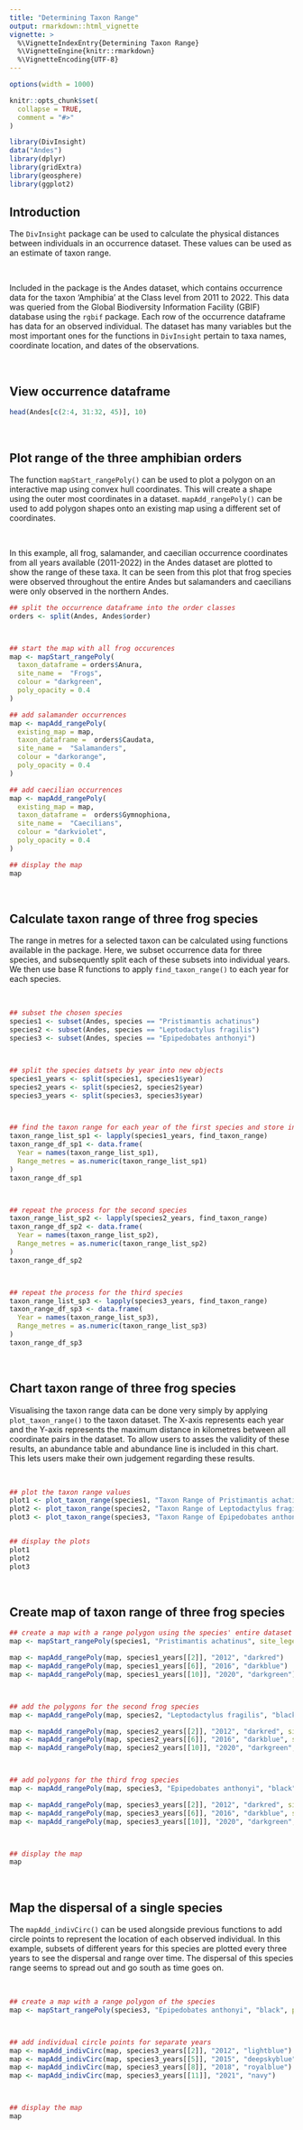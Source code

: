 ```yaml
---
title: "Determining Taxon Range"
output: rmarkdown::html_vignette
vignette: >
  %\VignetteIndexEntry{Determining Taxon Range}
  %\VignetteEngine{knitr::rmarkdown}
  %\VignetteEncoding{UTF-8}
---
```


```r
options(width = 1000)
```

```r
knitr::opts_chunk$set(
  collapse = TRUE,
  comment = "#>"
)
```

```r
library(DivInsight)
data("Andes")
library(dplyr)
library(gridExtra) 
library(geosphere)
library(ggplot2)
```

## Introduction

The `DivInsight` package can be used to calculate the physical distances between individuals in an occurrence dataset. These values can be used as an estimate of taxon range. 

&nbsp;

Included in the package is the Andes dataset, which contains occurrence data for the taxon 'Amphibia' at the Class level from 2011 to 2022. This data was queried from the Global Biodiversity Information Facility (GBIF) database using the `rgbif` package. Each row of the occurrence dataframe has data for an observed individual. The dataset has many variables but the most important ones for the functions in `DivInsight` pertain to taxa names, coordinate location, and dates of the observations. 

&nbsp;

## View occurrence dataframe

```r
head(Andes[c(2:4, 31:32, 45)], 10)
```

&nbsp;

## Plot range of the three amphibian orders

The function `mapStart_rangePoly()` can be used to plot a polygon on an interactive map using convex hull coordinates. This will create a shape using the outer most coordinates in a dataset. `mapAdd_rangePoly()` can be used to add polygon shapes onto an existing map using a different set of coordinates.

&nbsp;

In this example, all frog, salamander, and caecilian occurrence coordinates from all years available (2011-2022) in the Andes dataset are plotted to show the range of these taxa. It can be seen from this plot that frog species were observed throughout the entire Andes but salamanders and caecilians were only observed in the northern Andes.

```r
## split the occurrence dataframe into the order classes
orders <- split(Andes, Andes$order)



## start the map with all frog occurences
map <- mapStart_rangePoly(
  taxon_dataframe = orders$Anura,
  site_name =  "Frogs",
  colour = "darkgreen",
  poly_opacity = 0.4
)

## add salamander occurrences
map <- mapAdd_rangePoly(
  existing_map = map,
  taxon_dataframe =  orders$Caudata,
  site_name =  "Salamanders",
  colour = "darkorange",
  poly_opacity = 0.4
)

## add caecilian occurrences
map <- mapAdd_rangePoly(
  existing_map = map,
  taxon_dataframe =  orders$Gymnophiona,
  site_name =  "Caecilians",
  colour = "darkviolet",
  poly_opacity = 0.4
)

## display the map
map
```

&nbsp;

## Calculate taxon range of three frog species

The range in metres for a selected taxon can be calculated using functions available in the package. Here, we subset occurrence data for three species, and subsequently split each of these subsets into individual years. We then use base R functions to apply `find_taxon_range()` to each year for each species.

&nbsp;

```r
## subset the chosen species
species1 <- subset(Andes, species == "Pristimantis achatinus")  
species2 <- subset(Andes, species == "Leptodactylus fragilis") 
species3 <- subset(Andes, species == "Epipedobates anthonyi") 



## split the species datsets by year into new objects
species1_years <- split(species1, species1$year)
species2_years <- split(species2, species2$year)
species3_years <- split(species3, species3$year)



## find the taxon range for each year of the first species and store into a datframe
taxon_range_list_sp1 <- lapply(species1_years, find_taxon_range)
taxon_range_df_sp1 <- data.frame(
  Year = names(taxon_range_list_sp1),
  Range_metres = as.numeric(taxon_range_list_sp1)
)
taxon_range_df_sp1



## repeat the process for the second species
taxon_range_list_sp2 <- lapply(species2_years, find_taxon_range)
taxon_range_df_sp2 <- data.frame(
  Year = names(taxon_range_list_sp2),
  Range_metres = as.numeric(taxon_range_list_sp2)
)
taxon_range_df_sp2



## repeat the process for the third species
taxon_range_list_sp3 <- lapply(species3_years, find_taxon_range)
taxon_range_df_sp3 <- data.frame(
  Year = names(taxon_range_list_sp3),
  Range_metres = as.numeric(taxon_range_list_sp3)
)
taxon_range_df_sp3
```

&nbsp;

## Chart taxon range of three frog species

Visualising the taxon range data can be done very simply by applying `plot_taxon_range()` to the taxon dataset. The X-axis represents each year and the Y-axis represents the maximum distance in kilometres between all coordinate pairs in the dataset. To allow users to asses the validity of these results, an abundance table and abundance line is included in this chart. This lets users make their own judgement regarding these results.

&nbsp;

```r
## plot the taxon range values
plot1 <- plot_taxon_range(species1, "Taxon Range of Pristimantis achatinus")  
plot2 <- plot_taxon_range(species2, "Taxon Range of Leptodactylus fragilis") 
plot3 <- plot_taxon_range(species3, "Taxon Range of Epipedobates anthonyi")


## display the plots
plot1
plot2
plot3
```

&nbsp;

## Create map of taxon range of three frog species

```r
## create a map with a range polygon using the species' entire dataset then add polygons for separate years 
map <- mapStart_rangePoly(species1, "Pristimantis achatinus", site_legend = F, poly_opacity = 0.4)

map <- mapAdd_rangePoly(map, species1_years[[2]], "2012", "darkred")
map <- mapAdd_rangePoly(map, species1_years[[6]], "2016", "darkblue")
map <- mapAdd_rangePoly(map, species1_years[[10]], "2020", "darkgreen")



## add the polygons for the second frog species
map <- mapAdd_rangePoly(map, species2, "Leptodactylus fragilis", "black", site_legend = F)

map <- mapAdd_rangePoly(map, species2_years[[2]], "2012", "darkred", site_legend = F)
map <- mapAdd_rangePoly(map, species2_years[[6]], "2016", "darkblue", site_legend = F)
map <- mapAdd_rangePoly(map, species2_years[[10]], "2020", "darkgreen", site_legend = F)



## add polygons for the third frog species
map <- mapAdd_rangePoly(map, species3, "Epipedobates anthonyi", "black", site_legend = F)

map <- mapAdd_rangePoly(map, species3_years[[2]], "2012", "darkred", site_legend = F)
map <- mapAdd_rangePoly(map, species3_years[[6]], "2016", "darkblue", site_legend = F)
map <- mapAdd_rangePoly(map, species3_years[[10]], "2020", "darkgreen", site_legend = F)



## display the map
map
```

&nbsp;

## Map the dispersal of a single species

The `mapAdd_indivCirc()` can be used alongside previous functions to add circle points to represent the location of each observed individual. In this example, subsets of different years for this species are plotted every three years to see the dispersal and range over time. The dispersal of this species range seems to spread out and go south as time goes on.

&nbsp;

```r

## create a map with a range polygon of the species
map <- mapStart_rangePoly(species3, "Epipedobates anthonyi", "black", poly_opacity = 0.4)



## add individual circle points for separate years
map <- mapAdd_indivCirc(map, species3_years[[2]], "2012", "lightblue")
map <- mapAdd_indivCirc(map, species3_years[[5]], "2015", "deepskyblue")
map <- mapAdd_indivCirc(map, species3_years[[8]], "2018", "royalblue")
map <- mapAdd_indivCirc(map, species3_years[[11]], "2021", "navy")



## display the map
map
```

&nbsp;
